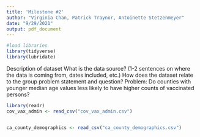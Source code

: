 ```yaml
---
title: 'Milestone #2'
author: "Virginia Chan, Patrick Traynor, Antoinette Stetzenmeyer"
date: "9/29/2021"
output: pdf_document
---
```




```r
#load libraries
library(tidyverse)
library(lubridate)
```

Description of dataset
What is the data source? (1-2 sentences on where the data is coming from, dates included, etc.)
How does the dataset relate to the group problem statement and question?
Problem: Do counties with younger median age values less likely to have higher counts of vaccinated persons?


```r

library(readr)
cov_vax_admin <- read_csv("cov_vax_admin.csv")



```

```r
ca_county_demographics <- read_csv("ca_county_demographics.csv")

```

